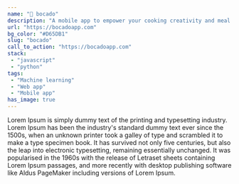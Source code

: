 ```yaml
---
name: "🥑 bocado"
description: "A mobile app to empower your cooking creativity and meal planification"
url: "https://bocadoapp.com"
bg_color: "#D65DB1"
slug: "bocado"
call_to_action: "https://bocadoapp.com"
stack:
 - "javascript"
 - "python"
tags:
 - "Machine learning"
 - "Web app"
 - "Mobile app" 
has_image: true
---
```

Lorem Ipsum is simply dummy text of the printing and typesetting industry. Lorem Ipsum has been the industry's standard dummy text ever since the 1500s, when an unknown printer took a galley of type and scrambled it to make a type specimen book. It has survived not only five centuries, but also the leap into electronic typesetting, remaining essentially unchanged. It was popularised in the 1960s with the release of Letraset sheets containing Lorem Ipsum passages, and more recently with desktop publishing software like Aldus PageMaker including versions of Lorem Ipsum.